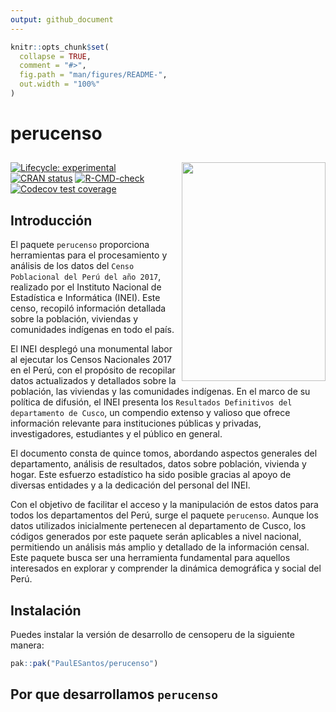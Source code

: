 ```yaml
---
output: github_document
---
```


<!-- README.md is generated from README.Rmd. Please edit that file -->

```r
knitr::opts_chunk$set(
  collapse = TRUE,
  comment = "#>",
  fig.path = "man/figures/README-",
  out.width = "100%"
)
```

# perucenso
## <a href='https://github.com/PaulESantos/perucenso'><img src='man/figures/censo_2017.jpg' align="right" height="350" width="230" /></a>
<!-- badges: start -->
[![Lifecycle: experimental](https://img.shields.io/badge/lifecycle-experimental-orange.svg)](https://lifecycle.r-lib.org/articles/stages.html#experimental)
[![CRAN status](https://www.r-pkg.org/badges/version/perucenso)](https://CRAN.R-project.org/package=perucenso)
[![R-CMD-check](https://github.com/PaulESantos/perucenso/actions/workflows/R-CMD-check.yaml/badge.svg)](https://github.com/PaulESantos/perucenso/actions/workflows/R-CMD-check.yaml)
[![Codecov test coverage](https://codecov.io/gh/PaulESantos/perucenso/branch/master/graph/badge.svg)](https://app.codecov.io/gh/PaulESantos/perucenso?branch=master)
<!-- badges: end -->

## Introducción

El paquete `perucenso` proporciona herramientas para el procesamiento y análisis de los datos del `Censo Poblacional del Perú del año 2017`, realizado por el Instituto Nacional de Estadística e Informática (INEI). Este censo, recopiló información detallada sobre la población, viviendas y comunidades indígenas en todo el país.

El INEI desplegó una monumental labor al ejecutar los Censos Nacionales 2017 en el Perú, con el propósito de recopilar datos actualizados y detallados sobre la población, las viviendas y las comunidades indígenas. En el marco de su política de difusión, el INEI presenta los `Resultados Definitivos del departamento de Cusco`, un compendio extenso y valioso que ofrece información relevante para instituciones públicas y privadas, investigadores, estudiantes y el público en general.

El documento consta de quince tomos, abordando aspectos generales del departamento, análisis de resultados, datos sobre población, vivienda y hogar. Este esfuerzo estadístico ha sido posible gracias al apoyo de diversas entidades y a la dedicación del personal del INEI.

Con el objetivo de facilitar el acceso y la manipulación de estos datos para todos los departamentos del Perú, surge el paquete `perucenso`. Aunque los datos utilizados inicialmente pertenecen al departamento de Cusco, los códigos generados por este paquete serán aplicables a nivel nacional, permitiendo un análisis más amplio y detallado de la información censal. Este paquete busca ser una herramienta fundamental para aquellos interesados en explorar y comprender la dinámica demográfica y social del Perú.


## Instalación

Puedes instalar la versión de desarrollo de censoperu de la siguiente manera:

``` r
pak::pak("PaulESantos/perucenso")
```
## Por que desarrollamos `perucenso`
